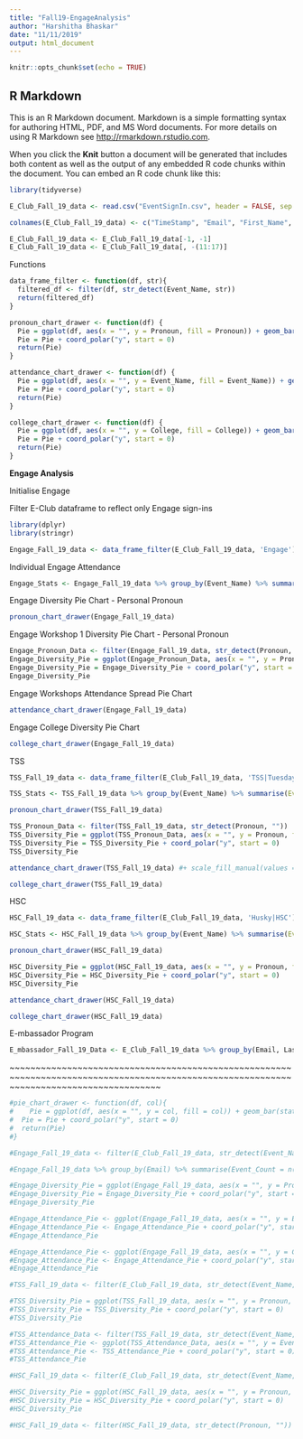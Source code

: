 ```yaml
---
title: "Fall19-EngageAnalysis"
author: "Harshitha Bhaskar"
date: "11/11/2019"
output: html_document
---
```


```r
knitr::opts_chunk$set(echo = TRUE)
```

## R Markdown

This is an R Markdown document. Markdown is a simple formatting syntax for authoring HTML, PDF, and MS Word documents. For more details on using R Markdown see <http://rmarkdown.rstudio.com>.

When you click the **Knit** button a document will be generated that includes both content as well as the output of any embedded R code chunks within the document. You can embed an R code chunk like this:

```r
library(tidyverse)

E_Club_Fall_19_data <- read.csv("EventSignIn.csv", header = FALSE, sep = ",")

colnames(E_Club_Fall_19_data) <- c("TimeStamp", "Email", "First_Name", "Last_Name", "Year", "College", "Pronoun", "Ethnicity", "First_Event", "Event_Name", "Source", "T1", "T2", "T3", "T4", "T5", "T6")

E_Club_Fall_19_data <- E_Club_Fall_19_data[-1, -1]
E_Club_Fall_19_data <- E_Club_Fall_19_data[, -(11:17)]


```

Functions

```r

data_frame_filter <- function(df, str){
  filtered_df <- filter(df, str_detect(Event_Name, str))
  return(filtered_df)
}

pronoun_chart_drawer <- function(df) {
  Pie = ggplot(df, aes(x = "", y = Pronoun, fill = Pronoun)) + geom_bar(stat = "identity", width = 1)
  Pie = Pie + coord_polar("y", start = 0)
  return(Pie)
}

attendance_chart_drawer <- function(df) {
  Pie = ggplot(df, aes(x = "", y = Event_Name, fill = Event_Name)) + geom_bar(stat = "identity", width = 1)
  Pie = Pie + coord_polar("y", start = 0)
  return(Pie)
}

college_chart_drawer <- function(df) {
  Pie = ggplot(df, aes(x = "", y = College, fill = College)) + geom_bar(stat = "identity", width = 1)
  Pie = Pie + coord_polar("y", start = 0)
  return(Pie)
}

```

**Engage Analysis**

Initialise Engage

Filter E-Club dataframe to reflect only Engage sign-ins
```r
library(dplyr)
library(stringr)

Engage_Fall_19_data <- data_frame_filter(E_Club_Fall_19_data, 'Engage')
```

Individual Engage Attendance

```r
Engage_Stats <- Engage_Fall_19_data %>% group_by(Event_Name) %>% summarise(Event_Count = n())

```

Engage Diversity Pie Chart - Personal Pronoun

```r
pronoun_chart_drawer(Engage_Fall_19_data)
```

Engage Workshop 1 Diversity Pie Chart - Personal Pronoun

```r
Engage_Pronoun_Data <- filter(Engage_Fall_19_data, str_detect(Pronoun, ""))
Engage_Diversity_Pie = ggplot(Engage_Pronoun_Data, aes(x = "", y = Pronoun, fill = Engage_Pronoun_Data$Pronoun)) + geom_bar(stat = "identity", width = 1)
Engage_Diversity_Pie = Engage_Diversity_Pie + coord_polar("y", start = 0)
Engage_Diversity_Pie
```

Engage Workshops Attendance Spread Pie Chart

```r
attendance_chart_drawer(Engage_Fall_19_data)
```

Engage College Diversity Pie Chart

```r
college_chart_drawer(Engage_Fall_19_data)
```


TSS

```r
TSS_Fall_19_data <- data_frame_filter(E_Club_Fall_19_data, 'TSS|Tuesday')
```

```r
TSS_Stats <- TSS_Fall_19_data %>% group_by(Event_Name) %>% summarise(Event_Count = n())
```

```r
pronoun_chart_drawer(TSS_Fall_19_data)
```

```r

TSS_Pronoun_Data <- filter(TSS_Fall_19_data, str_detect(Pronoun, ""))
TSS_Diversity_Pie = ggplot(TSS_Pronoun_Data, aes(x = "", y = Pronoun, fill = TSS_Pronoun_Data$Pronoun)) + geom_bar(stat = "identity", width = 1)
TSS_Diversity_Pie = TSS_Diversity_Pie + coord_polar("y", start = 0)
TSS_Diversity_Pie

```

```r
attendance_chart_drawer(TSS_Fall_19_data) #+ scale_fill_manual(values = c("Jason Robins - Tuesday Speaker Series" = "Red", "Mike Massaro - Tuesday Speaker Series" = "Blue", "Rich Paret - Tuesday Speaker Series" = "Green", "TSS - Biology by Design with Reshma Shetty" = "Yellow", "TSS - Nick Leschly" = "Pink", "Tuesday Speaker Series - Polina Raygorodskaya" = "Orange"))
```

```r
college_chart_drawer(TSS_Fall_19_data)
```


HSC

```r
HSC_Fall_19_data <- data_frame_filter(E_Club_Fall_19_data, 'Husky|HSC')
```

```r
HSC_Stats <- HSC_Fall_19_data %>% group_by(Event_Name) %>% summarise(Event_Count = n())
```

```r
pronoun_chart_drawer(HSC_Fall_19_data)
```

```r
HSC_Diversity_Pie = ggplot(HSC_Fall_19_data, aes(x = "", y = Pronoun, fill = HSC_Fall_19_data$Pronoun)) + geom_bar(stat = "identity", width = 1)
HSC_Diversity_Pie = HSC_Diversity_Pie + coord_polar("y", start = 0)
HSC_Diversity_Pie
```

```r
attendance_chart_drawer(HSC_Fall_19_data)
```

```r
college_chart_drawer(HSC_Fall_19_data)
```


E-mbassador Program

```r
E_mbassador_Fall_19_Data <- E_Club_Fall_19_data %>% group_by(Email, Last_Name) %>% summarise(Event_Count = n()) %>% filter(Event_Count >4)
```


~~~~~~~~~~~~~~~~~~~~~~~~~~~~~~~~~~~~~~~~~~~~~~~~~~~~~~~~~~~~~~~~~~~~~~~~~~~~~~~~~~~~~~~~~~~~~~~~~~~~~~~~~~~~~~~~~~~~~~~~~~~~~~~~~~~~~~~~~

```r
#pie_chart_drawer <- function(df, col){
#    Pie = ggplot(df, aes(x = "", y = col, fill = col)) + geom_bar(stat = "identity", width = 1)
#  Pie = Pie + coord_polar("y", start = 0)
#  return(Pie)
#}
```

```r
#Engage_Fall_19_data <- filter(E_Club_Fall_19_data, str_detect(Event_Name, 'Engage'))
```

```r
#Engage_Fall_19_data %>% group_by(Email) %>% summarise(Event_Count = n())
```

```r
#Engage_Diversity_Pie = ggplot(Engage_Fall_19_data, aes(x = "", y = Pronoun, fill = Pronoun)) + geom_bar(stat = "identity", width = 1)
#Engage_Diversity_Pie = Engage_Diversity_Pie + coord_polar("y", start = 0)
#Engage_Diversity_Pie
```

```r
#Engage_Attendance_Pie <- ggplot(Engage_Fall_19_data, aes(x = "", y = Event_Name, fill = Engage_Fall_19_data$Event_Name)) + geom_bar(stat = "identity", width = 1)
#Engage_Attendance_Pie <- Engage_Attendance_Pie + coord_polar("y", start = 0)
#Engage_Attendance_Pie
```

```r
#Engage_Attendance_Pie <- ggplot(Engage_Fall_19_data, aes(x = "", y = College, fill = Engage_Fall_19_data$College)) + geom_bar(stat = "identity", width = 1)
#Engage_Attendance_Pie <- Engage_Attendance_Pie + coord_polar("y", start = 0)
#Engage_Attendance_Pie
```

```r
#TSS_Fall_19_data <- filter(E_Club_Fall_19_data, str_detect(Event_Name, 'TSS|Tuesday'))
```

```r
#TSS_Diversity_Pie = ggplot(TSS_Fall_19_data, aes(x = "", y = Pronoun, fill = TSS_Fall_19_data$Pronoun)) + geom_bar(stat = "identity", width = 1)
#TSS_Diversity_Pie = TSS_Diversity_Pie + coord_polar("y", start = 0)
#TSS_Diversity_Pie
```

```r
#TSS_Attendance_Data <- filter(TSS_Fall_19_data, str_detect(Event_Name, ""))
#TSS_Attendance_Pie <- ggplot(TSS_Attendance_Data, aes(x = "", y = Event_Name, fill = TSS_Attendance_Data$Event_Name)) + geom_bar(stat = "identity", width = 1)
#TSS_Attendance_Pie <- TSS_Attendance_Pie + coord_polar("y", start = 0)
#TSS_Attendance_Pie
```

```r
#HSC_Fall_19_data <- filter(E_Club_Fall_19_data, str_detect(Event_Name, 'Husky|HSC'))
```

```r
#HSC_Diversity_Pie = ggplot(HSC_Fall_19_data, aes(x = "", y = Pronoun, fill = HSC_Fall_19_data$Pronoun)) + geom_bar(stat = "identity", width = 1)
#HSC_Diversity_Pie = HSC_Diversity_Pie + coord_polar("y", start = 0)
#HSC_Diversity_Pie
```

```r
#HSC_Fall_19_data <- filter(HSC_Fall_19_data, str_detect(Pronoun, ""))
```

